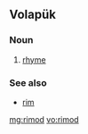 ==Volapük==

===Noun===
{{infl|vo|noun}}

# [[rhyme]]

===See also===
* [[rim]]

[[mg:rimod]]
[[vo:rimod]]